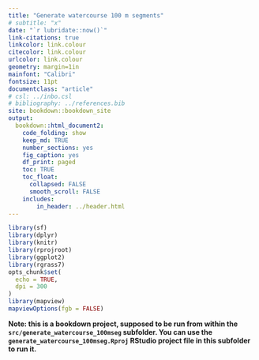 ```yaml
---
title: "Generate watercourse 100 m segments"
# subtitle: "x"
date: "`r lubridate::now()`"
link-citations: true
linkcolor: link.colour
citecolor: link.colour
urlcolor: link.colour
geometry: margin=1in
mainfont: "Calibri"
fontsize: 11pt
documentclass: "article"
# csl: ../inbo.csl
# bibliography: ../references.bib
site: bookdown::bookdown_site
output:
  bookdown::html_document2:
    code_folding: show
    keep_md: TRUE
    number_sections: yes
    fig_caption: yes
    df_print: paged
    toc: TRUE
    toc_float:
      collapsed: FALSE
      smooth_scroll: FALSE
    includes:
        in_header: ../header.html
---
```


```r
library(sf)
library(dplyr)
library(knitr)
library(rprojroot)
library(ggplot2)
library(rgrass7)
opts_chunk$set(
  echo = TRUE,
  dpi = 300
)
library(mapview)
mapviewOptions(fgb = FALSE)
```

**Note: this is a bookdown project, supposed to be run from within the `src/generate_watercourse_100mseg` subfolder. You can use the `generate_watercourse_100mseg.Rproj` RStudio project file in this subfolder to run it.**





